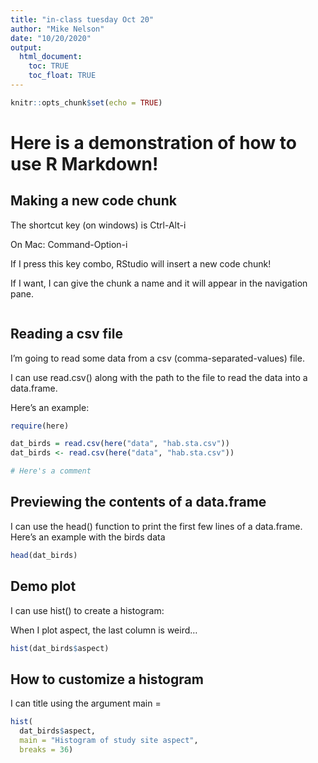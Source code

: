 ```yaml
---
title: "in-class tuesday Oct 20"
author: "Mike Nelson"
date: "10/20/2020"
output:
  html_document:
    toc: TRUE
    toc_float: TRUE
---
```


```r
knitr::opts_chunk$set(echo = TRUE)
```


# Here is a demonstration of how to use R Markdown!




## Making a new code chunk

The shortcut key (on windows) is Ctrl-Alt-i

On Mac: Command-Option-i

If I press this key combo, RStudio will insert a new code chunk!


If I want, I can give the chunk a name and it will appear in the navigation pane.

```r


```





## Reading a csv file

I'm going to read some data from a csv (comma-separated-values) file.

I can use read.csv() along with the path to the file to read the data into a data.frame.

Here's an example:



```r

require(here)

dat_birds = read.csv(here("data", "hab.sta.csv"))
dat_birds <- read.csv(here("data", "hab.sta.csv"))

# Here's a comment


```



## Previewing the contents of a data.frame

I can use the head() function to print the first few lines of a data.frame.
Here's an example with the birds data


```r
head(dat_birds)

```


## Demo plot


I can use hist() to create a histogram:


When I plot aspect, the last column is weird...

```r

hist(dat_birds$aspect)

```


## How to customize a histogram


I can title using the argument main = 




```r

hist(
  dat_birds$aspect, 
  main = "Histogram of study site aspect",
  breaks = 36)



```


